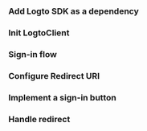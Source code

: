 

### Add Logto SDK as a dependency

<AddSdk />

### Init LogtoClient

<InitClient />

### Sign-in flow

<SignInFlowSummary />

### Configure Redirect URI

<ConfigureRedirectUri figureSrc={redirectUriFigure} redirectUri="http://localhost:3000/callback" />

### Implement a sign-in button

<ImplementSignIn />

### Handle redirect

<HandleRedirect />

<TestYourIntegration sdk="React" />
